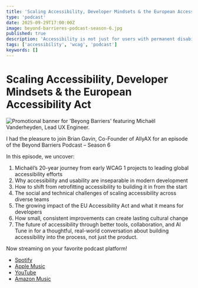 ```yaml
---
title: 'Scaling Accessibility, Developer Mindsets & the European Accessibility Act'
type: 'podcast'
date: 2025-09-29T17:00:00Z
image: beyond-barrieres-podcast-season-6.jpg
published: true
description: 'Accessibility is not just for users with permanent disabilities. It’s about making every interaction smoother for everyone, in every situation'
tags: ['accessibility', 'wcag', 'podcast']
keywords: []
---
```


# Scaling Accessibility, Developer Mindsets & the European Accessibility Act

![Promotional banner for 'Beyong Barriers' featuring Michaël Vanderheyden, Lead UX Engineer.](beyond-barrieres-podcast-season-6.jpg)

I had the pleasure to join Brian Gavin, Co-Founder of AllyAX for an episode of the Beyond Barriers Podcast – Season 6

In this episode, we uncover:

1. Michaël’s 20-year journey from early WCAG 1 projects to leading global accessibility efforts
2. Why accessibility and usability are inseparable in modern development
3. How to shift from retrofitting accessibility to building it in from the start
4. The social and technical challenges of scaling accessibility across diverse teams
5. The growing impact of the EU Accessibility Act and what it means for developers
6. How small, consistent improvements can create lasting cultural change
7. The future of accessibility through better tools, collaboration, and AI
   Tune in for a thoughtful, real-world conversation about building accessibility into the process, not just the product.

Now streaming on your favorite podcast platform!

- [Spotify](https://open.spotify.com/episode/29oPQn4SdSh4WpGIfGDul9)
- [Apple Music](https://podcasts.apple.com/in/podcast/scaling-accessibility-developer-mindsets-the-european/id1732255045?i=1000729115262)
- [YouTube](https://www.youtube.com/watch?v=h9I7w4nDvk4)
- [Amazon Music](https://music.amazon.com/podcasts/17d6e81e-6da7-4eb8-ac7d-caf00326733a/episodes/acb75ef7-6226-4228-b30c-a6673e023a3f/scaling-accessibility-developer-mindsets-the-european-accessibility-act-micha%C3%ABl-lead-ux-engineer)
